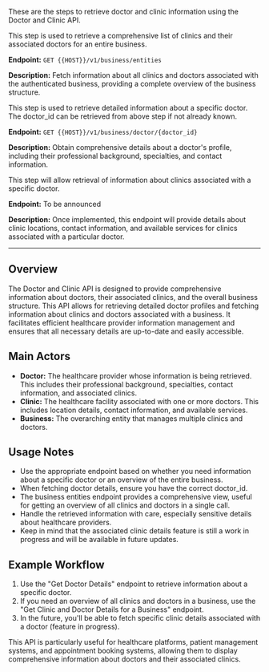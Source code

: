 These are the steps to retrieve doctor and clinic information using the Doctor and Clinic API.

<Steps>


<Step title="Get Clinic and Doctor Details for a Business">
This step is used to retrieve a comprehensive list of clinics and their associated doctors for an entire business.

**Endpoint:** `GET {{HOST}}/v1/business/entities`

**Description:** Fetch information about all clinics and doctors associated with the authenticated business, providing a complete overview of the business structure.
</Step>


<Step title="Get Doctor Details">
This step is used to retrieve detailed information about a specific doctor. The doctor_id can be retrieved from above step if not already known.

**Endpoint:** `GET {{HOST}}/v1/business/doctor/{doctor_id}`

**Description:** Obtain comprehensive details about a doctor's profile, including their professional background, specialties, and contact information.
</Step>



<Step title="Fetch Associated Clinic Details [WIP]">
This step will allow retrieval of information about clinics associated with a specific doctor.

**Endpoint:** To be announced

**Description:** Once implemented, this endpoint will provide details about clinic locations, contact information, and available services for clinics associated with a particular doctor.
</Step>

</Steps>

---

## Overview

The Doctor and Clinic API is designed to provide comprehensive information about doctors, their associated clinics, and the overall business structure. This API allows for retrieving detailed doctor profiles and fetching information about clinics and doctors associated with a business. It facilitates efficient healthcare provider information management and ensures that all necessary details are up-to-date and easily accessible.

## Main Actors

- **Doctor:** The healthcare provider whose information is being retrieved. This includes their professional background, specialties, contact information, and associated clinics.
- **Clinic:** The healthcare facility associated with one or more doctors. This includes location details, contact information, and available services.
- **Business:** The overarching entity that manages multiple clinics and doctors.

## Usage Notes

- Use the appropriate endpoint based on whether you need information about a specific doctor or an overview of the entire business.
- When fetching doctor details, ensure you have the correct doctor_id.
- The business entities endpoint provides a comprehensive view, useful for getting an overview of all clinics and doctors in a single call.
- Handle the retrieved information with care, especially sensitive details about healthcare providers.
- Keep in mind that the associated clinic details feature is still a work in progress and will be available in future updates.

## Example Workflow

1. Use the "Get Doctor Details" endpoint to retrieve information about a specific doctor.
2. If you need an overview of all clinics and doctors in a business, use the "Get Clinic and Doctor Details for a Business" endpoint.
3. In the future, you'll be able to fetch specific clinic details associated with a doctor (feature in progress).

This API is particularly useful for healthcare platforms, patient management systems, and appointment booking systems, allowing them to display comprehensive information about doctors and their associated clinics.